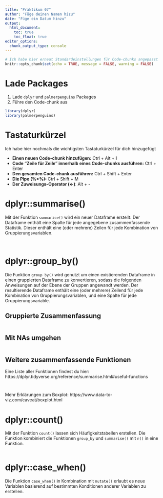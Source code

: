 ```yaml
---
title: "Praktikum 07"
author: "Füge deinen Namen hizu"
date: "Füge ein Datum hinzu"
output: 
  html_document: 
    toc: true
    toc_float: true
editor_options: 
  chunk_output_type: console
---
```


```r

# Ich habe hier erneut Standardeinstellungen für Code-chunks angepasst
knitr::opts_chunk$set(echo = TRUE, message = FALSE, warning = FALSE)

```

# Lade Packages

1. Lade `dplyr` und `palmerpenguins` Packages
2. Führe den Code-chunk aus

```r

library(dplyr)
library(palmerpenguins)

```
# Tastaturkürzel

Ich habe hier nochmals die wichtigsten Tastaturkürzel für dich hinzugefügt

- **Einen neuen Code-chunk hinzufügen:** Ctrl + Alt + I
- **Code "Zeile für Zeile" innerhalb eines Code-chunks ausführen:** Ctrl + Enter
- **Den gesamten Code-chunk ausführen:** Ctrl + Shift + Enter
- **Die Pipe (%>%):** Ctrl + Shift + M
- **Der Zuweisungs-Operator (<-)**: Alt + -

# dplyr::summarise()

Mit der Funktion `summarise()` wird ein neuer Dataframe erstellt. Der Dataframe enthält eine Spalte für jede angegebene zusammenfassende Statistik. Dieser enthält eine (oder mehrere) Zeilen für jede Kombination von Gruppierungsvariablen.

```r


```


```r


```

# dplyr::group_by()

Die Funktion `group_by()` wird genutzt um einen existierenden Dataframe in einen gruppierten Dataframe zu konvertieren, sodass die folgenden Anweisungen auf der Ebene der Gruppen angewandt werden. Der resultierende Dataframe enthält eine (oder mehrere) Zeilend für jede Kombination von Gruppierungsvariablen, und eine Spalte für jede Gruppierungsvariable.

## Gruppierte Zusammenfassung

```r


```

## Mit NAs umgehen

```r



```

## Weitere zusammenfassende Funktionen

Eine Liste aller Funktionen findest du hier: https://dplyr.tidyverse.org/reference/summarise.html#useful-functions

```r


```


```r


```

Mehr Erklärungen zum Boxplot: https://www.data-to-viz.com/caveat/boxplot.html

# dplyr::count()

Mit der Funktion `count()` lassen sich Häufigkeitstabellen erstellen. Die Funktion kombiniert die Funktionen `group_by` und `summarise()` mit `n()` in eine Funktion.

```r



```

# dplyr::case_when()

Die Funktion `case_when()` in Kombination mit `mutate()` erlaubt es neue Variablen basierend auf bestimmten Konditionen anderer Variablen zu erstellen.

```r


```


```r



```




